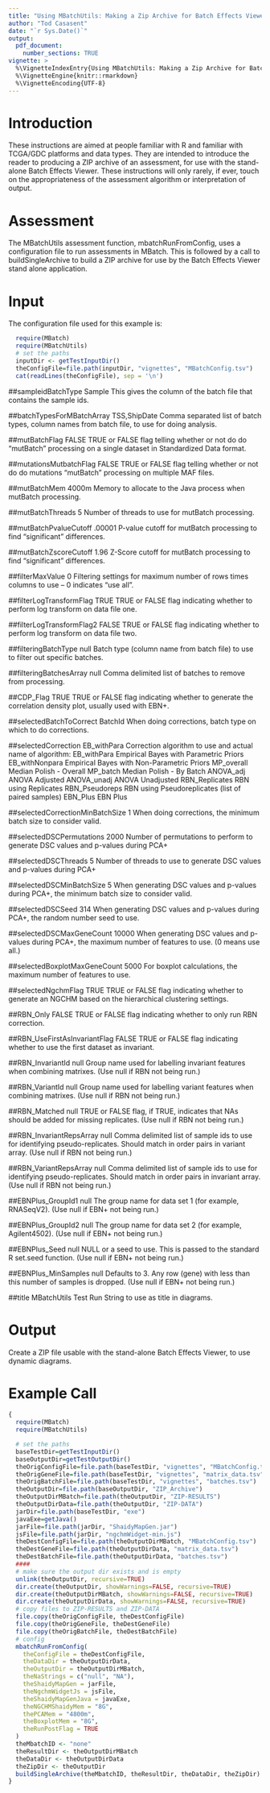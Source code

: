 ```yaml
---
title: "Using MBatchUtils: Making a Zip Archive for Batch Effects Viewer"
author: "Tod Casasent"
date: "`r Sys.Date()`"
output: 
  pdf_document:
    number_sections: TRUE
vignette: >
  %\VignetteIndexEntry{Using MBatchUtils: Making a Zip Archive for Batch Effects Viewer}
  %\VignetteEngine{knitr::rmarkdown}
  %\VignetteEncoding{UTF-8}
---
```


# Introduction

These instructions are aimed at people familiar with R and familiar with TCGA/GDC platforms and data types. They are intended to introduce the reader to producing a ZIP archive of an assessment, for use with the stand-alone Batch Effects Viewer. These instructions will only rarely, if ever, touch on the appropriateness of the assessment algorithm or interpretation of output.

# Assessment

The MBatchUtils assessment function, mbatchRunFromConfig, uses a configuration file to run assessments in MBatch. This is followed by a call to buildSingleArchive to build a ZIP archive for use by the Batch Effects Viewer stand alone application.

# Input

The configuration file used for this example is:
```r
  require(MBatch)
  require(MBatchUtils)
  # set the paths
  inputDir <- getTestInputDir()
  theConfigFile=file.path(inputDir, "vignettes", "MBatchConfig.tsv")
  cat(readLines(theConfigFile), sep = '\n')
```

##sampleidBatchType	Sample
This gives the column of the batch file that contains the sample ids.

##batchTypesForMBatchArray	TSS,ShipDate
Comma separated list of batch types, column names from batch file, to use for doing analysis.

##mutBatchFlag	FALSE
TRUE or FALSE flag telling whether or not do do "mutBatch" processing on a single dataset in Standardized Data format.

##mutationsMutbatchFlag	FALSE
TRUE or FALSE flag telling whether or not do do mutations "mutBatch" processing on multiple MAF files.

##mutBatchMem	4000m
Memory to allocate to the Java process when mutBatch processing.

##mutBatchThreads	5
Number of threads to use for mutBatch processing.

##mutBatchPvalueCutoff	.00001
P-value cutoff for mutBatch processing to find "significant" differences.

##mutBatchZscoreCutoff	1.96
Z-Score cutoff for mutBatch processing to find "significant" differences.

##filterMaxValue	0
Filtering settings for maximum number of rows times columns to use -- 0 indicates "use all".

##filterLogTransformFlag	TRUE
TRUE or FALSE flag indicating whether to perform log transform on data file one.

##filterLogTransformFlag2	FALSE
TRUE or FALSE flag indicating whether to perform log transform on data file two.

##filteringBatchType	null
Batch type (column name from batch file) to use to filter out specific batches.

##filteringBatchesArray	null
Comma delimited list of batches to remove from processing.

##CDP_Flag	TRUE
TRUE or FALSE flag indicating whether to generate the correlation density plot, usually used with EBN+.

##selectedBatchToCorrect	BatchId
When doing corrections, batch type on which to do corrections.

##selectedCorrection	EB_withPara
Correction algorithm to use and actual name of algorithm:
EB_withPara      Empirical Bayes with Parametric Priors
EB_withNonpara   Empirical Bayes with Non-Parametric Priors
MP_overall       Median Polish - Overall
MP_batch         Median Polish - By Batch
ANOVA_adj        ANOVA Adjusted
ANOVA_unadj      ANOVA Unadjusted
RBN_Replicates   RBN using Replicates
RBN_Pseudoreps   RBN using Pseudoreplicates (list of paired samples)
EBN_Plus         EBN Plus

##selectedCorrectionMinBatchSize	1
When doing corrections, the minimum batch size to consider valid.

##selectedDSCPermutations	2000
Number of permutations to perform to generate DSC values and p-values during PCA+

##selectedDSCThreads	5
Number of threads to use to generate DSC values and p-values during PCA+

##selectedDSCMinBatchSize	5
When generating DSC values and p-values during PCA+, the minimum batch size to consider valid.

##selectedDSCSeed	314
When generating DSC values and p-values during PCA+, the random number seed to use.

##selectedDSCMaxGeneCount	10000
When generating DSC values and p-values during PCA+, the maximum number of features to use. (0 means use all.)

##selectedBoxplotMaxGeneCount	5000
For boxplot calculations, the maximum number of features to use.

##selectedNgchmFlag	TRUE
TRUE or FALSE flag indicating whether to generate an NGCHM based on the hierarchical clustering settings.

##RBN_Only	FALSE
TRUE or FALSE flag indicating whether to only run RBN correction.

##RBN_UseFirstAsInvariantFlag	FALSE
TRUE or FALSE flag indicating whether to use the first dataset as invariant.

##RBN_InvariantId	null
Group name used for labelling invariant features when combining matrixes. (Use null if RBN not being run.)

##RBN_VariantId	null
Group name used for labelling variant features when combining matrixes. (Use null if RBN not being run.)

##RBN_Matched	null
TRUE or FALSE flag, if TRUE, indicates that NAs should be added for missing replicates. (Use null if RBN not being run.)

##RBN_InvariantRepsArray	null
Comma delimited list of sample ids to use for identifying pseudo-replicates. Should match in order pairs in variant array. (Use null if RBN not being run.)

##RBN_VariantRepsArray	null
Comma delimited list of sample ids to use for identifying pseudo-replicates. Should match in order pairs in invariant array. (Use null if RBN not being run.)

##EBNPlus_GroupId1	null
The group name for data set 1 (for example, RNASeqV2). (Use null if EBN+ not being run.)

##EBNPlus_GroupId2	null
The group name for data set 2 (for example, Agilent4502). (Use null if EBN+ not being run.)

##EBNPlus_Seed	null
NULL or a seed to use. This is passed to the standard R set.seed function. (Use null if EBN+ not being run.)

##EBNPlus_MinSamples	null
Defaults to 3. Any row (gene) with less than this number of samples is dropped. (Use null if EBN+ not being run.)

##title	MBatchUtils Test Run
String to use as title in diagrams.

# Output

Create a ZIP file usable with the stand-alone Batch Effects Viewer, to use dynamic diagrams.

# Example Call


```r
{
  require(MBatch)
  require(MBatchUtils)

  # set the paths
  baseTestDir=getTestInputDir()
  baseOutputDir=getTestOutputDir()
  theOrigConfigFile=file.path(baseTestDir, "vignettes", "MBatchConfig.tsv")
  theOrigGeneFile=file.path(baseTestDir, "vignettes", "matrix_data.tsv")
  theOrigBatchFile=file.path(baseTestDir, "vignettes", "batches.tsv")
  theOutputDir=file.path(baseOutputDir, "ZIP_Archive")
  theOutputDirMBatch=file.path(theOutputDir, "ZIP-RESULTS")
  theOutputDirData=file.path(theOutputDir, "ZIP-DATA")
  jarDir=file.path(baseTestDir, "exe")
  javaExe=getJava()
  jarFile=file.path(jarDir, "ShaidyMapGen.jar")
  jsFile=file.path(jarDir, "ngchmWidget-min.js")
  theDestConfigFile=file.path(theOutputDirMBatch, "MBatchConfig.tsv")
  theDestGeneFile=file.path(theOutputDirData, "matrix_data.tsv")
  theDestBatchFile=file.path(theOutputDirData, "batches.tsv")
  ####
  # make sure the output dir exists and is empty
  unlink(theOutputDir, recursive=TRUE)
  dir.create(theOutputDir, showWarnings=FALSE, recursive=TRUE)
  dir.create(theOutputDirMBatch, showWarnings=FALSE, recursive=TRUE)
  dir.create(theOutputDirData, showWarnings=FALSE, recursive=TRUE)
  # copy files to ZIP-RESULTS and ZIP-DATA
  file.copy(theOrigConfigFile, theDestConfigFile)
  file.copy(theOrigGeneFile, theDestGeneFile)
  file.copy(theOrigBatchFile, theDestBatchFile)
  # config
  mbatchRunFromConfig(
    theConfigFile = theDestConfigFile,
    theDataDir = theOutputDirData,
    theOutputDir = theOutputDirMBatch,
    theNaStrings = c("null", "NA"),
    theShaidyMapGen = jarFile,
    theNgchmWidgetJs = jsFile,
    theShaidyMapGenJava = javaExe,
    theNGCHMShaidyMem = "8G",
    thePCAMem = "4800m",
    theBoxplotMem = "8G",
    theRunPostFlag = TRUE
  )
  theMbatchID <- "none"
  theResultDir <- theOutputDirMBatch
  theDataDir <- theOutputDirData
  theZipDir <- theOutputDir
  buildSingleArchive(theMbatchID, theResultDir, theDataDir, theZipDir)
}
```

